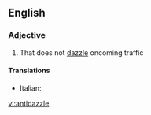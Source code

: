 ==English==

===Adjective===
{{en-adj|-}}

# {{label|en|of car headlights}} That does not [[dazzle]] oncoming traffic

====Translations====
{{trans-top|that does not dazzle}}
* Italian: {{t|it|anabbagliante}}
{{trans-mid}}
{{trans-bottom}}

[[vi:antidazzle]]